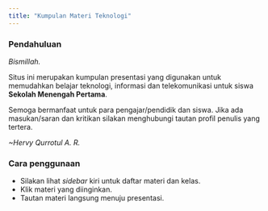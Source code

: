 ```yaml
---
title: "Kumpulan Materi Teknologi"
---
```


### Pendahuluan

_Bismillah._

Situs ini merupakan kumpulan presentasi yang digunakan untuk memudahkan
belajar teknologi, informasi dan telekomunikasi untuk siswa **Sekolah Menengah Pertama**.

Semoga bermanfaat untuk para pengajar/pendidik dan siswa.
Jika ada masukan/saran dan kritikan silakan menghubungi tautan profil penulis yang tertera.\

_~Hervy Qurrotul A. R._

### Cara penggunaan

* Silakan lihat _sidebar_ kiri untuk daftar materi dan kelas.
* Klik materi yang diinginkan.
* Tautan materi langsung menuju presentasi.

